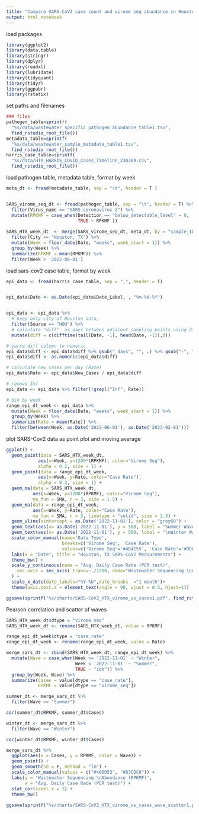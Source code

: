 ```yaml
---
title: "Compare SARS-CoV2 case count and virome seq abundance in Houston, TX , May 2022 - February 2023"
output: html_notebook
---
```


load packages
```r
library(ggplot2)
library(data.table)
library(stringr)
library(dplyr)
library(readxl)
library(lubridate)
library(tidyquant)
library(tidyr)
library(ggpubr)
library(rstatix)

```

set paths and filenames
```r
### files
pathogen_table=sprintf(
  "%s/data/wastewater_specific_pathogen_abundance_table1.tsv", 
  find_rstudio_root_file())
metadata_table=sprintf(
  "%s/data/wastewater_sample_metadata_table1.tsv", 
  find_rstudio_root_file())
harris_case_table=sprintf(
  "%s/data/HTX_HARRIS_COVID_Cases_Timeline_230309.csv", 
  find_rstudio_root_file())

```

load pathogen table, metadata table, format by week
```r
meta_dt <- fread(metadata_table, sep = "\t", header = T )


SARS_virome_seq_dt <- fread(pathogen_table, sep = "\t", header = T) %>%
  filter(Virus_name == "SARS coronavirus 2") %>%
  mutate(RPKMF = case_when(Detection == "below_detectable_level" ~ 0,
                           TRUE ~ RPKMF ))
  
SARS_HTX_week_dt  <- merge(SARS_virome_seq_dt, meta_dt, by = "sample_ID") %>%
  filter(City == "Houston, TX") %>%
  mutate(Week = floor_date(Date, "weeks", week_start = 1)) %>%
  group_by(Week) %>%
  summarize(RPKMF = mean(RPKMF)) %>%
  filter(Week > '2022-06-01')
```


load sars-cov2 case table, format by week
```r
epi_data <- fread(harris_case_table, sep = ",", header = T)


epi_data$Date <- as.Date(epi_data$Date_Label, , "%m-%d-%Y")


epi_data <- epi_data %>%
  # keep only city of Houston data, 
  filter(Source == "HOU") %>%
  # calculate "diff"  as days between adjacent sampling points using difftime function
  mutate(diff = c(difftime(tail(Date, -1), head(Date, -1)),0))

# parse diff column to numeric
epi_data$diff <- epi_data$diff %>% gsub(" days", "", .) %>% gsub("-", "", .)
epi_data$diff <- as.numeric(epi_data$diff)

# calculate new cases per day (Rate)
epi_data$Rate <- epi_data$New_Cases / epi_data$diff

# remove Inf
epi_data <- epi_data %>% filter(!grepl("Inf", Rate))

# bin by week  
range_epi_dt_week <- epi_data %>%
  mutate(Week = floor_date(Date, "weeks", week_start = 1)) %>%
  group_by(Week) %>%
  summarize(Rate = mean(Rate)) %>%
  filter(between(Week, as.Date('2022-06-01'), as.Date('2023-02-01')))
```

plot SARS-Cov2 data as point plot and moving average
```r
ggplot() + 
  geom_point(data = SARS_HTX_week_dt, 
            aes(x=Week, y=1200*(RPKMF), color="Virome Seq"), 
            alpha = 0.2, size = 1) +
  geom_point(data = range_epi_dt_week, 
            aes(x=Week, y=Rate, color="Case Rate"), 
            alpha = 0.2, size = 1) +
  geom_ma(data = SARS_HTX_week_dt, 
          aes(x=Week, y=1200*(RPKMF), color="Virome Seq"), 
          ma_fun = SMA, n = 3, size = 1.5) +
  geom_ma(data = range_epi_dt_week, 
          aes(x=Week, y=Rate, color="Case Rate"), 
          ma_fun = SMA, n = 3, linetype = "solid", size = 1.5) +
  geom_vline(xintercept = as.Date('2022-11-01'), color = "grey60") +
  geom_text(aes(x= as.Date('2022-11-01'), y = 500, label = "Summer Wave\n"), angle = 90) +
  geom_text(aes(x= as.Date('2022-11-01'), y = 500, label = "\nWinter Wave"), angle = 90) +
  scale_color_manual(name='Data Type',
                     breaks=c('Virome Seq', 'Case Rate'),
                     values=c('Virome Seq'='#4B4E55', 'Case Rate'='#DDC70F')) +
  labs(x = "Date", title = "Houston, TX SARS-CoV2 Measurements") +
  theme_bw() +
  scale_y_continuous(name = "Avg. Daily Case Rate (PCR test)",
    sec.axis = sec_axis( trans=~./1200, name="Wastewater Sequencing \nAbundance (RPKMF)", label=scales::comma)
  ) +
  scale_x_date(date_labels="%Y-%b",date_breaks  ="1 month")+
  theme(axis.text.x = element_text(angle = 90, vjust = 0.5, hjust=1)) 

ggsave(sprintf("%s/charts/SARS-CoV2_HTX_virome_vs_cases1.pdf", find_rstudio_root_file()), width = 5, height = 4)
```

Pearson correlation and scatter of waves
```r
SARS_HTX_week_dt$dtype = "virome_seq"
SARS_HTX_week_dt <- rename(SARS_HTX_week_dt, value = RPKMF)

range_epi_dt_week$dtype = "case_rate"
range_epi_dt_week <- rename(range_epi_dt_week, value = Rate)

merge_sars_dt <- rbind(SARS_HTX_week_dt, range_epi_dt_week) %>%
  mutate(Wave = case_when(Week >= '2022-11-01' ~ "Winter",
                          Week < '2022-11-01' ~ "Summer",
                          TRUE ~ "idk")) %>%
  group_by(Week, Wave) %>%
  summarize(Cases = value[dtype == "case_rate"],
            RPKMF = value[dtype == "virome_seq"])

summer_dt <- merge_sars_dt %>%
  filter(Wave == "Summer")

cor(summer_dt$RPKMF, summer_dt$Cases)

winter_dt <- merge_sars_dt %>%
  filter(Wave == "Winter")

cor(winter_dt$RPKMF, winter_dt$Cases)

merge_sars_dt %>%
  ggplot(aes(x = Cases, y = RPKMF, color = Wave)) +
  geom_point() + 
  geom_smooth(se = F, method = "lm") +
  scale_color_manual(values = c("#466D53", "#83CDC0")) +
  labs(y = "Wastewater Sequencing \nAbundance (RPKMF)", 
       x = "Avg. Daily Case Rate (PCR test)") +
  stat_cor(label.x = 3) +
  theme_bw()
  
ggsave(sprintf("%s/charts/SARS-CoV2_HTX_virome_vs_cases_wave_scatter1.pdf", find_rstudio_root_file()), width = 4, height = 3)

```






